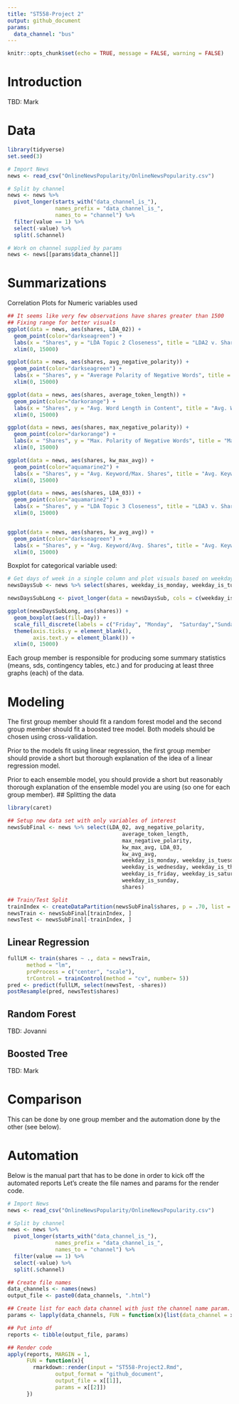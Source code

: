 ```yaml
---
title: "ST558-Project 2"
output: github_document
params:
  data_channel: "bus"
---
```


```r
knitr::opts_chunk$set(echo = TRUE, message = FALSE, warning = FALSE)
```

# Introduction

TBD: Mark

# Data

```r
library(tidyverse)
set.seed(3)

# Import News
news <- read_csv("OnlineNewsPopularity/OnlineNewsPopularity.csv")

# Split by channel
news <- news %>%
  pivot_longer(starts_with("data_channel_is_"), 
               names_prefix = "data_channel_is_",
               names_to = "channel") %>%
  filter(value == 1) %>%
  select(-value) %>%
  split(.$channel) 

# Work on channel supplied by params
news <- news[[params$data_channel]]
```

# Summarizations
Correlation Plots for Numeric variables used
```r
## It seems like very few observations have shares greater than 1500
## Fixing range for better visuals
ggplot(data = news, aes(shares, LDA_02)) +
  geom_point(color="darkseagreen") +
  labs(x = "Shares", y = "LDA Topic 2 Closeness", title = "LDA2 v. Shares") +
  xlim(0, 15000) 

ggplot(data = news, aes(shares, avg_negative_polarity)) +
  geom_point(color="darkseagreen") +
  labs(x = "Shares", y = "Average Polarity of Negative Words", title = "Avg. Negative Polarity v. Shares") +
  xlim(0, 15000) 

ggplot(data = news, aes(shares, average_token_length)) +
  geom_point(color="darkorange") +
  labs(x = "Shares", y = "Avg. Word Length in Content", title = "Avg. Word Length v. Shares") +
  xlim(0, 15000) 

ggplot(data = news, aes(shares, max_negative_polarity)) +
  geom_point(color="darkorange") +
  labs(x = "Shares", y = "Max. Polarity of Negative Words", title = "Max Negative Polarity v. Shares") +
  xlim(0, 15000) 

ggplot(data = news, aes(shares, kw_max_avg)) +
  geom_point(color="aquamarine2") +
  labs(x = "Shares", y = "Avg. Keyword/Max. Shares", title = "Avg. Keyword/Max. Shares v. Shares") +
  xlim(0, 15000)

ggplot(data = news, aes(shares, LDA_03)) +
  geom_point(color="aquamarine2") +
  labs(x = "Shares", y = "LDA Topic 3 Closeness", title = "LDA3 v. Shares") +
  xlim(0, 15000)


ggplot(data = news, aes(shares, kw_avg_avg)) +
  geom_point(color="darkseagreen") +
  labs(x = "Shares", y = "Avg. Keyword/Avg. Shares", title = "Avg. Keyword/Shares v. Shares") +
  xlim(0, 15000) 
```
  
Boxplot for categorical variable used:
```r
# Get days of week in a single column and plot visuals based on weekday for shares
newsDaysSub <- news %>% select(shares, weekday_is_monday, weekday_is_tuesday, weekday_is_wednesday, weekday_is_thursday, weekday_is_friday, weekday_is_saturday, weekday_is_sunday)

newsDaysSubLong <- pivot_longer(data = newsDaysSub, cols = c(weekday_is_monday, weekday_is_tuesday, weekday_is_wednesday, weekday_is_thursday, weekday_is_friday, weekday_is_saturday, weekday_is_sunday), names_to = "Day")

ggplot(newsDaysSubLong, aes(shares)) +
  geom_boxplot(aes(fill=Day)) +
  scale_fill_discrete(labels = c("Friday", "Monday",  "Saturday","Sunday", "Thursday","Tuesday", "Wednesday")) +
  theme(axis.ticks.y = element_blank(),
        axis.text.y = element_blank()) +
  xlim(0, 15000)
```


Each group member is responsible for producing some summary statistics (means, sds, contingency tables, etc.) and for producing at least three graphs (each) of the data.

# Modeling

The first group member should fit a random forest model and the second group member should
fit a boosted tree model. Both models should be chosen using cross-validation.

Prior to the models fit using linear regression, the first group member should provide a short
but thorough explanation of the idea of a linear regression model.

Prior to each ensemble model, you should provide a short but reasonably thorough explanation
of the ensemble model you are using (so one for each group member).
## Splitting the data
```r
library(caret)

## Setup new data set with only variables of interest
newsSubFinal <- news %>% select(LDA_02, avg_negative_polarity,
                                    average_token_length,
                                    max_negative_polarity,
                                    kw_max_avg, LDA_03,
                                    kw_avg_avg,
                                    weekday_is_monday, weekday_is_tuesday,
                                    weekday_is_wednesday, weekday_is_thursday,
                                    weekday_is_friday, weekday_is_saturday,
                                    weekday_is_sunday,
                                    shares)

## Train/Test Split
trainIndex <- createDataPartition(newsSubFinal$shares, p = .70, list = FALSE)
newsTrain <- newsSubFinal[trainIndex, ]
newsTest <- newsSubFinal[-trainIndex, ]
```

## Linear Regression
```r
fullLM <- train(shares ~ ., data = newsTrain,
      method = "lm",
      preProcess = c("center", "scale"),
      trControl = trainControl(method = "cv", number= 5))
pred <- predict(fullLM, select(newsTest, -shares))
postResample(pred, newsTest$shares)
```

## Random Forest

TBD: Jovanni

## Boosted Tree

TBD: Mark

# Comparison

This can be done by one group member and the automation done by the other (see below).

# Automation
Below is the manual part that has to be done in order to kick off the  
automated reports
Let's create the file names and params for the render code.

```r
# Import News
news <- read_csv("OnlineNewsPopularity/OnlineNewsPopularity.csv")

# Split by channel
news <- news %>%
  pivot_longer(starts_with("data_channel_is_"), 
               names_prefix = "data_channel_is_",
               names_to = "channel") %>%
  filter(value == 1) %>%
  select(-value) %>%
  split(.$channel) 

## Create file names
data_channels <- names(news)
output_file <- paste0(data_channels, ".html")

## Create list for each data channel with just the channel name param.
params <- lapply(data_channels, FUN = function(x){list(data_channel = x)})

## Put into df
reports <- tibble(output_file, params)

## Render code
apply(reports, MARGIN = 1,
      FUN = function(x){
        rmarkdown::render(input = "ST558-Project2.Rmd",
               output_format = "github_document",
               output_file = x[[1]],
               params = x[[2]])
      })
```
